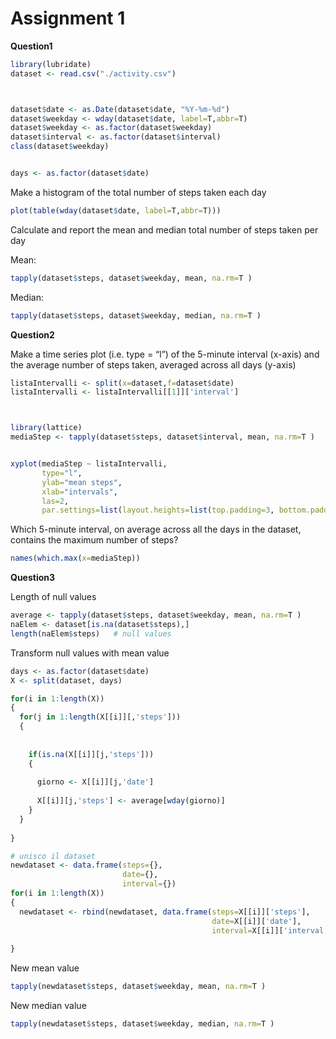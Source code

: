 Assignment 1
========================================================

**Question1**

```r
library(lubridate)
dataset <- read.csv("./activity.csv")



dataset$date <- as.Date(dataset$date, "%Y-%m-%d")
dataset$weekday <- wday(dataset$date, label=T,abbr=T)
dataset$weekday <- as.factor(dataset$weekday)
dataset$interval <- as.factor(dataset$interval)
class(dataset$weekday)


days <- as.factor(dataset$date)

```

Make a histogram of the total number of steps taken each day

```r
plot(table(wday(dataset$date, label=T,abbr=T)))
```

Calculate and report the mean and median total number of steps taken per day

Mean:
```r
tapply(dataset$steps, dataset$weekday, mean, na.rm=T )
```

Median:
```r
tapply(dataset$steps, dataset$weekday, median, na.rm=T )
```

**Question2**

Make a time series plot (i.e. type = "l") of the 5-minute interval (x-axis) and the average number of steps taken, averaged across all days (y-axis)

```r

listaIntervalli <- split(x=dataset,f=dataset$date)
listaIntervalli <- listaIntervalli[[1]]['interval']



library(lattice)
mediaStep <- tapply(dataset$steps, dataset$interval, mean, na.rm=T )


xyplot(mediaStep ~ listaIntervalli,
       type="l",
       ylab="mean steps",
       xlab="intervals",
       las=2,
       par.settings=list(layout.heights=list(top.padding=3, bottom.padding=5)))

```


Which 5-minute interval, on average across all the days in the dataset, contains the maximum number of steps?

```r
names(which.max(x=mediaStep))
```

**Question3**


Length of null values
```r
average <- tapply(dataset$steps, dataset$weekday, mean, na.rm=T )
naElem <- dataset[is.na(dataset$steps),]
length(naElem$steps)   # null values
```

Transform null values with mean value
```r
days <- as.factor(dataset$date)
X <- split(dataset, days)

for(i in 1:length(X))
{
  for(j in 1:length(X[[i]][,'steps']))
  {
    
    
    if(is.na(X[[i]][j,'steps']))
    {
      
      giorno <- X[[i]][j,'date']
      
      X[[i]][j,'steps'] <- average[wday(giorno)]
    }  
  }
  
}

# unisco il dataset
newdataset <- data.frame(steps={},
                         date={},
                         interval={})
for(i in 1:length(X))
{
  newdataset <- rbind(newdataset, data.frame(steps=X[[i]]['steps'],
                                             date=X[[i]]['date'],
                                             interval=X[[i]]['interval']))
  
}

```

New mean value
```r
tapply(newdataset$steps, dataset$weekday, mean, na.rm=T )
```

New median value
```r
tapply(newdataset$steps, dataset$weekday, median, na.rm=T )
```
